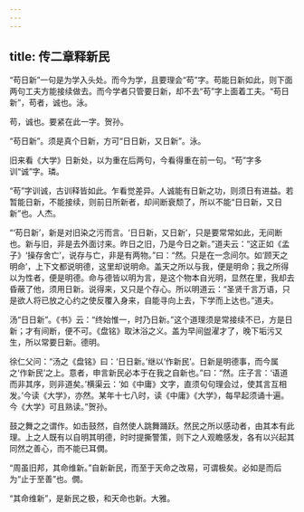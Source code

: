 ```yaml
---
---
---
```

title: 传二章释新民
---







“苟日新”一句是为学入头处。而今为学，且要理会“苟”字。苟能日新如此，则下面两句工夫方能接续做去。而今学者只管要日新，却不去“苟”字上面着工夫。“苟日新”，苟者，诚也。泳。

苟，诚也。要紧在此一字。贺孙。

“苟日新”。须是真个日新，方可“日日新，又日新”。泳。

旧来看《大学》日新处，以为重在后两句，今看得重在前一句。“苟”字多训“诚”字。璘。

“苟”字训诚，古训释皆如此。乍看觉差异。人诚能有日新之功，则须日有进益。若暂能日新，不能接续，则前日所新者，却间断衰颓了，所以不能“日日新，又日新”也。人杰。

“‘苟日新’，新是对旧染之污而言。‘日日新，又日新’，只是要常常如此，无间断也。新与旧，非是去外面讨来。昨日之旧，乃是今日之新。”道夫云：“这正如《孟子》‘操存舍亡’，说存与亡，非是有两物。”曰：“然。只是在一念间尔。如‘顾天之明命’，上下文都说明德，这里却说明命。盖天之所以与我，便是明命；我之所得以为性者，便是明德。命与德皆以明为言，是这个物本自光明，显然在里，我却去昏蔽了他，须用日新。说得来，又只是个存心。所以明道云：“圣贤千言万语，只是欲人将已放之心约之使反覆入身来，自能寻向上去，下学而上达也。”道夫。

汤“日日新”。《书》云：“终始惟一，时乃日新。”这个道理须是常接续不已，方是日新；才有间断，便不可。《盘铭》取沐浴之义。盖为早间盥濯才了，晚下垢污又生，所以常要日新。德明。

徐仁父问：“汤之《盘铭》曰：‘日日新。’继以‘作新民’。日新是明德事，而今属之‘作新民’之上。意者，申言新民必本于在我之自新也。”曰：“然。庄子言：‘语道而非其序，则非道矣。’横渠云：‘如《中庸》文字，直须句句理会过，使其言互相发。’今读《大学》，亦然。某年十七八时，读《中庸》《大学》，每早起须诵十遍。今《大学》可且熟读。”贺孙。

鼓之舞之之谓作。如击鼓然，自然使人跳舞踊跃。然民之所以感动者，由其本有此理。上之人既有以自明其明德，时时提撕警策，则下之人观瞻感发，各有以兴起其同然之善心，而不能已耳僩。

“周虽旧邦，其命维新。”自新新民，而至于天命之改易，可谓极矣。必如是而后为“止于至善”也。僩。

“其命维新”，是新民之极，和天命也新。大雅。